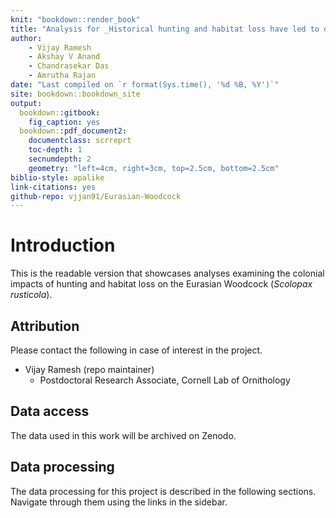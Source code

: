 ```yaml
--- 
knit: "bookdown::render_book"
title: "Analysis for _Historical hunting and habitat loss have led to declines of a migratory wading bird_"
author:
    - Vijay Ramesh
    - Akshay V Anand
    - Chandrasekar Das
    - Amrutha Rajan  
date: "Last compiled on `r format(Sys.time(), '%d %B, %Y')`"
site: bookdown::bookdown_site
output: 
  bookdown::gitbook:
    fig_caption: yes
  bookdown::pdf_document2:
    documentclass: scrreprt
    toc-depth: 1
    secnumdepth: 2
    geometry: "left=4cm, right=3cm, top=2.5cm, bottom=2.5cm"
biblio-style: apalike
link-citations: yes
github-repo: vjjan91/Eurasian-Woodcock
---
```


# Introduction  

This is the readable version that showcases analyses examining the colonial impacts of hunting and habitat loss on the Eurasian Woodcock (*Scolopax rusticola*).     

## Attribution  

Please contact the following in case of interest in the project.  

- Vijay Ramesh (repo maintainer)
    - Postdoctoral Research Associate, Cornell Lab of Ornithology  

## Data access  

The data used in this work will be archived on Zenodo.  

## Data processing  

The data processing for this project is described in the following sections. Navigate through them using the links in the sidebar.      
